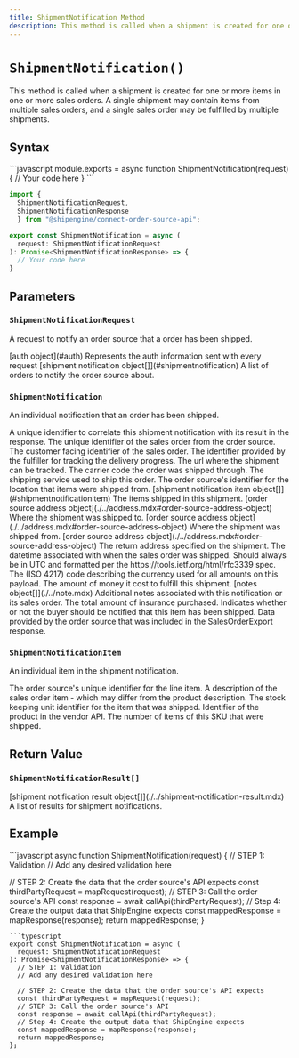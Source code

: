```yaml
---
title: ShipmentNotification Method
description: This method is called when a shipment is created for one or more items in one or more sales orders.
---
```



`ShipmentNotification()`
===========================
This method is called when a shipment is created for one or more items in one or more sales orders.
  A single shipment may contain items from multiple sales orders, and a single sales order
  may be fulfilled by multiple shipments.


Syntax
-----------------------------------------------
<CodeWrapper>
```javascript
module.exports = async function ShipmentNotification(request) {
  // Your code here
}
```

```typescript
import {
  ShipmentNotificationRequest,
  ShipmentNotificationResponse
  } from "@shipengine/connect-order-source-api";

export const ShipmentNotification = async (
  request: ShipmentNotificationRequest
): Promise<ShipmentNotificationResponse> => {
  // Your code here
}
```
</CodeWrapper>



Parameters
-----------------------------------------------

### `ShipmentNotificationRequest`
A request to notify an order source that a order has been shipped.

<Reference>

  <Field name="auth" nullable={false}>
    <Type>
      [auth object](#auth)
    </Type>
    <Description>
      Represents the auth information sent with every request
    </Description>
  </Field>

  <Field name="notifications" nullable={false}>
    <Type>
      [shipment notification object[]](#shipmentnotification)
    </Type>
    <Description>
      A list of orders to notify the order source about.
    </Description>
  </Field>

</Reference>

### `ShipmentNotification`
An individual notification that an order has been shipped.

<Reference>

  <Field name="notification_id" type="string" nullable={false}>
    <Description>
      A unique identifier to correlate this shipment notification with its result in the response.
    </Description>
  </Field>

  <Field name="order_id" type="string" nullable={false}>
    <Description>
      The unique identifier of the sales order from the order source.
    </Description>
  </Field>

  <Field name="order_number" type="string" nullable={true}>
    <Description>
      The customer facing identifier of the sales order.
    </Description>
  </Field>

  <Field name="tracking_number" type="string" nullable={true}>
    <Description>
      The identifier provided by the fulfiller for tracking the delivery progress.
    </Description>
  </Field>

  <Field name="tracking_url" type="string" nullable={true}>
    <Description>
       The url where the shipment can be tracked.
    </Description>
  </Field>

  <Field name="carrier_code" type="string" nullable={true}>
    <Description>
       The carrier code the order was shipped through.
    </Description>
  </Field>

  <Field name="carrier_service_code" type="string" nullable={true}>
    <Description>
       The shipping service used to ship this order.
    </Description>
  </Field>

  <Field name="ext_location_id" type="string" nullable={true}>
    <Description>
       The order source's identifier for the location that items were shipped from.
    </Description>
  </Field>

  <Field name="items" nullable={false}>
    <Type>
      [shipment notification item object[]](#shipmentnotificationitem)
    </Type>
    <Description>
      The items shipped in this shipment.
    </Description>
  </Field>

  <Field name="ship_to" nullable={true}>
    <Type>
      [order source address object](./../address.mdx#order-source-address-object)
    </Type>
    <Description>
      Where the shipment was shipped to.
    </Description>
  </Field>

  <Field name="ship_from" nullable={true}>
    <Type>
      [order source address object](./../address.mdx#order-source-address-object)
    </Type>
    <Description>
      Where the shipment was shipped from.
    </Description>
  </Field>

  <Field name="return_address" nullable={true}>
    <Type>
      [order source address object](./../address.mdx#order-source-address-object)
    </Type>
    <Description>
      The return address specified on the shipment.
    </Description>
  </Field>

  <Field name="ship_date" type="string" nullable={true}>
    <Description>
      The datetime associated with when the sales order was shipped. Should always be in UTC and
      formatted per the https://tools.ietf.org/html/rfc3339 spec.
    </Description>
  </Field>

  <Field name="currency" type="string" nullable={true}>
    <Description>
       The (ISO 4217) code describing the currency used for all amounts on this payload.
    </Description>
  </Field>

  <Field name="fulfillment_cost" type="string" nullable={true}>
    <Description>
       The amount of money it cost to fulfill this shipment.
    </Description>
  </Field>

  <Field name="notes" nullable={true}>
    <Type>
      [notes object[]](./../note.mdx)
    </Type>
    <Description>
      Additional notes associated with this notification or its sales order.
    </Description>
  </Field>

  <Field name="insurance_cost" type="string" nullable={true}>
    <Description>
       The total amount of insurance purchased.
    </Description>
  </Field>

  <Field name="notify_buyer" type="boolean" nullable={true}>
    <Description>
       Indicates whether or not the buyer should be notified that this item has been shipped.
    </Description>
  </Field>

  <Field name="integration_context" type="string" nullable={false}>
    <Description>
      Data provided by the order source that was included in the SalesOrderExport response.
    </Description>
  </Field>

</Reference>

### `ShipmentNotificationItem`
An individual item in the shipment notification.

<Reference>

  <Field name="line_item_id" type="string" nullable={true}>
    <Description>
      The order source's unique identifier for the line item.
    </Description>
  </Field>

  <Field name="description" type="string" nullable={false}>
    <Description>
      A description of the sales order item - which may differ from the product description.
    </Description>
  </Field>

  <Field name="sku" type="string" nullable={true}>
    <Description>
      The stock keeping unit identifier for the item that was shipped.
    </Description>
  </Field>

  <Field name="product_id" type="string" nullable={true}>
    <Description>
       Identifier of the product in the vendor API.
    </Description>
  </Field>

  <Field name="quantity" type="number" nullable={false}>
    <Description>
       The number of items of this SKU that were shipped.
    </Description>
  </Field>

</Reference>

Return Value
-----------------------------------------------
### `ShipmentNotificationResult[]`

<Reference>
  <Field name="notification_results" required={true}>
    <Type>
      [shipment notification result object[]](./../shipment-notification-result.mdx)
    </Type>
    <Description>
      A list of results for shipment notifications.
    </Description>
  </Field>
</Reference>

Example
-----------------------------------------------
<CodeWrapper>
```javascript
async function ShipmentNotification(request) {
  // STEP 1: Validation
  // Add any desired validation here

  // STEP 2: Create the data that the order source's API expects
  const thirdPartyRequest = mapRequest(request);
  // STEP 3: Call the order source's API
  const response = await callApi(thirdPartyRequest);
  // Step 4: Create the output data that ShipEngine expects
  const mappedResponse = mapResponse(response);
  return mappedResponse;
}
```
```typescript
export const ShipmentNotification = async (
  request: ShipmentNotificationRequest
): Promise<ShipmentNotificationResponse> => {
  // STEP 1: Validation
  // Add any desired validation here

  // STEP 2: Create the data that the order source's API expects
  const thirdPartyRequest = mapRequest(request);
  // STEP 3: Call the order source's API
  const response = await callApi(thirdPartyRequest);
  // Step 4: Create the output data that ShipEngine expects
  const mappedResponse = mapResponse(response);
  return mappedResponse;
};
```
</CodeWrapper>
